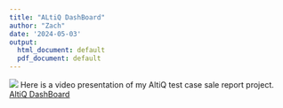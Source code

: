 ```yaml
---
title: "ALtiQ DashBoard"
author: "Zach"
date: '2024-05-03'
output:
  html_document: default
  pdf_document: default
---
```

<img src="sales_report_pic.png"/>
Here is a video presentation of my AltiQ test case sale report project. 
 [AltiQ DashBoard](https://drive.google.com/file/d/1ifP-tE6tu3bHdnf8XNO9f9eTBAjL6gCN/view?usp=sharing)